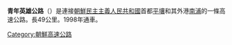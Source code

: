 {{Infobox road
|country=
|type=
|route=
|marker_image=[[File:North_Korean_Road_sign_(Motorway_or_Expressway_Ahead_A).svg|80px]]
|name=Youth Hero Motorway<br />청년영웅도로
|alternate_name=青年英雄公路
|map=Youth Hero Motorway.PNG
|photo=Hero Youth Highway in DPRK.jpg
|length_mi=
|length_km=46.3
|length_round=
|length_ref=<ref name="handbook">{{cite book|last1=Sharpe|first1=M. E.|title=North Korea Handbook|pages=396–397|year=2003|publisher=Yonhap News Agency}}</ref>
|established=2000年10月
}}
'''青年英雄公路'''（{{lang-ko|청년영웅도로}}）是連接[[朝鮮民主主義人民共和國|朝鮮民主主義人民共和國]]首都[[平壤|平壤]]和其外港[[南浦|南浦]]的一條高速公路。長49公里。1998年通車。

[[Category:朝鮮高速公路|Category:朝鮮高速公路]]